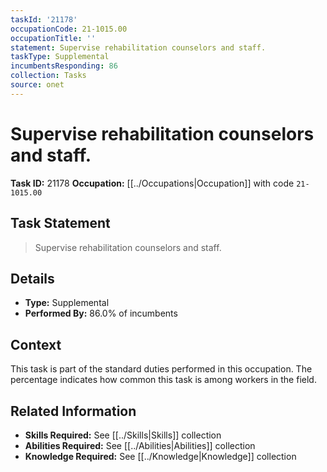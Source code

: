```yaml
---
taskId: '21178'
occupationCode: 21-1015.00
occupationTitle: ''
statement: Supervise rehabilitation counselors and staff.
taskType: Supplemental
incumbentsResponding: 86
collection: Tasks
source: onet
---
```

# Supervise rehabilitation counselors and staff.

**Task ID:** 21178
**Occupation:** [[../Occupations|Occupation]] with code `21-1015.00`

## Task Statement

> Supervise rehabilitation counselors and staff.

## Details

- **Type:** Supplemental
- **Performed By:** 86.0% of incumbents

## Context

This task is part of the standard duties performed in this occupation. The percentage indicates how common this task is among workers in the field.

## Related Information

- **Skills Required:** See [[../Skills|Skills]] collection
- **Abilities Required:** See [[../Abilities|Abilities]] collection
- **Knowledge Required:** See [[../Knowledge|Knowledge]] collection
